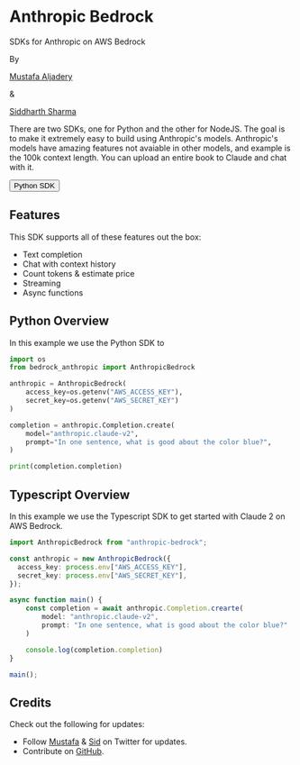 <div className="flex flex-col justify-center items-center w-full mt-12">
  <h1 className="text-6xl text-center font-bold text-[#363636]">
    Anthropic Bedrock
  </h1>
</div>

<div className="flex text-center flex-col justify-center items-center mt-4 text-xl text-gray-400 font-medium">
  SDKs for Anthropic on AWS Bedrock
</div>

<div className="flex mt-4 text-sm font-medium text-gray-600 flex-row justify-center space-x-1 items-center">
  <p>By</p>
  <a
    href="https://www.maxaljadery.com/"
    target="_blank"
    className="text-blue-700 hover:opacity-80"
  >
    Mustafa Aljadery
  </a>
  <p>&</p>
  <a
    href="https://stanford.edu/~sidshr/"
    target="_blank"
    className="text-blue-700 hover:opacity-80"
  >
    Siddharth Sharma
  </a>
</div>

There are two SDKs, one for Python and the other for NodeJS. The goal is to make it extremely easy to build using Anthropic's models. Anthropic's models have amazing features not avaiable in other models, and example is the 100k context length. You can upload an entire book to Claude and chat with it.

<div>
  <button>Python SDK</button>
</div>

## Features

This SDK supports all of these features out the box:

- Text completion
- Chat with context history
- Count tokens & estimate price
- Streaming
- Async functions

## Python Overview

In this example we use the Python SDK to

```python
import os
from bedrock_anthropic import AnthropicBedrock

anthropic = AnthropicBedrock(
    access_key=os.getenv("AWS_ACCESS_KEY"),
    secret_key=os.getenv("AWS_SECRET_KEY")
)

completion = anthropic.Completion.create(
    model="anthropic.claude-v2",
    prompt="In one sentence, what is good about the color blue?",
)

print(completion.completion)
```

## Typescript Overview

In this example we use the Typescript SDK to get started with Claude 2 on AWS Bedrock.

```typescript
import AnthropicBedrock from "anthropic-bedrock";

const anthropic = new AnthropicBedrock({
  access_key: process.env["AWS_ACCESS_KEY"],
  secret_key: process.env["AWS_SECRET_KEY"],
});

async function main() {
    const completion = await anthropic.Completion.crearte(
        model: "anthropic.claude-v2",
        prompt: "In one sentence, what is good about the color blue?"
    )

    console.log(completion.completion)
}

main();
```

## Credits

Check out the following for updates:

- Follow [Mustafa](https://twitter.com/maxaljadery) & [Sid](https://twitter.com/siddrrsh) on Twitter for updates.
- Contribute on [GitHub](https://github.com/mustafaaljadery/anthropic-bedrock).
